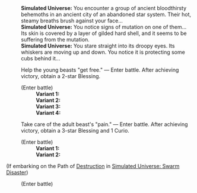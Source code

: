 {{Dialogue Start}}
:'''Simulated Universe:''' You encounter a group of ancient bloodthirsty behemoths in an ancient city of an abandoned star system. Their hot, steamy breaths brush against your face...
:'''Simulated Universe:''' You notice signs of mutation on one of them... Its skin is covered by a layer of gilded hard shell, and it seems to be suffering from the mutation.
:'''Simulated Universe:''' You stare straight into its droopy eyes. Its whiskers are moving up and down. You notice it is protecting some cubs behind it...
:{{DIcon|Star}} Help the young beasts "get free." &mdash; Enter battle. After achieving victory, obtain a 2-star Blessing.
:;(Enter battle)
::'''Variant 1:''' {{Enemy List|Automaton Grizzly*1/-25% HP}}
::'''Variant 2:''' {{Enemy List|Automaton Direwolf*1/-25% HP}}
::'''Variant 3:''' {{Enemy List|Ice Out of Space*1/-25% HP}}
::'''Variant 4:''' {{Enemy List|Blaze Out of Space*1/-25% HP}}
:{{DIcon|Star}} Take care of the adult beast's "pain." &mdash; Enter battle. After achieving victory, obtain a 3-star Blessing and 1 Curio.
:;(Enter battle)
::'''Variant 1:''' {{Enemy List|Frigid Prowler (Bug)*1/-25% HP}}
::'''Variant 2:''' {{Enemy List|Incineration Shadewalker*2/-25% HP; Searing Prowler (Bug)*1/-25% HP}}
;(If embarking on the Path of [[Simulated Universe: Swarm Disaster/Paths#Destruction|Destruction]] in [[Simulated Universe: Swarm Disaster]])
:{{SU Special Dialogue|Destruction|Release them together from the "pain."|Out of goodwill.}}
:;(Enter battle)
::{{Enemy List|Frigid Prowler (Bug)*1/-25% HP; Searing Prowler (Bug)*1/-25% HP}}
{{Dialogue End}}